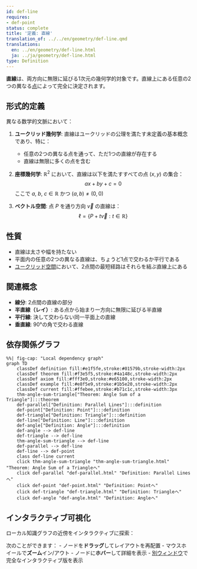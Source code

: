 ```yaml
---
id: def-line
requires:
- def-point
status: complete
title: '定義: 直線'
translation_of: ../../en/geometry/def-line.qmd
translations:
  en: ../en/geometry/def-line.html
  ja: ../ja/geometry/def-line.html
type: Definition
---
```


**直線**は、両方向に無限に延びる1次元の幾何学的対象です。直線上にある任意の2つの異なる[点](def-point.qmd)によって完全に決定されます。

## 形式的定義

異なる数学的文脈において：

1. **ユークリッド幾何学**: 直線はユークリッドの公理を満たす未定義の基本概念であり、特に：
   - 任意の2つの異なる点を通って、ただ1つの直線が存在する
   - 直線は無限に多くの点を含む

2. **座標幾何学**: $\mathbb{R}^2$ において、直線は以下を満たすすべての点 $(x, y)$ の集合：
   $$ax + by + c = 0$$
   ここで $a$, $b$, $c \in \mathbb{R}$ かつ $(a, b) \neq (0, 0)$

3. **ベクトル空間**: 点 $P$ を通り方向 $\vec{v}$ の直線は：
   $$\ell = \{P + t\vec{v} : t \in \mathbb{R}\}$$

## 性質

- 直線は太さや幅を持たない
- 平面内の任意の2つの異なる直線は、ちょうど1点で交わるか平行である
- [ユークリッド空間](def-euclidean-space.qmd)において、2点間の最短経路はそれらを結ぶ直線上にある

## 関連概念

- **線分**: 2点間の直線の部分
- **半直線（レイ）**: ある点から始まり一方向に無限に延びる半直線
- **平行線**: 決して交わらない同一平面上の直線
- **垂直線**: 90°の角で交わる直線

## 依存関係グラフ

```mermaid
%%| fig-cap: "Local dependency graph"
graph TD
    classDef definition fill:#e1f5fe,stroke:#01579b,stroke-width:2px
    classDef theorem fill:#f3e5f5,stroke:#4a148c,stroke-width:2px
    classDef axiom fill:#fff3e0,stroke:#e65100,stroke-width:2px
    classDef example fill:#e8f5e9,stroke:#1b5e20,stroke-width:2px
    classDef current fill:#ffebee,stroke:#b71c1c,stroke-width:3px
    thm-angle-sum-triangle["Theorem: Angle Sum of a Triangle"]:::theorem
    def-parallel["Definition: Parallel Lines"]:::definition
    def-point["Definition: Point"]:::definition
    def-triangle["Definition: Triangle"]:::definition
    def-line["Definition: Line"]:::definition
    def-angle["Definition: Angle"]:::definition
    def-angle --> def-line
    def-triangle --> def-line
    thm-angle-sum-triangle --> def-line
    def-parallel --> def-line
    def-line --> def-point
    class def-line current
    click thm-angle-sum-triangle "thm-angle-sum-triangle.html" "Theorem: Angle Sum of a Triangleへ"
    click def-parallel "def-parallel.html" "Definition: Parallel Linesへ"
    click def-point "def-point.html" "Definition: Pointへ"
    click def-triangle "def-triangle.html" "Definition: Triangleへ"
    click def-angle "def-angle.html" "Definition: Angleへ"
```

## インタラクティブ可視化

ローカル知識グラフの近傍をインタラクティブに探索：

::: {.graph-viz data-id="def-line" data-width="700" data-height="500"}
:::

次のことができます：
- ノードを**ドラッグ**してレイアウトを再配置
- マウスホイールで**ズーム**イン/アウト
- ノードに**ホバー**して詳細を表示
- [別ウィンドウ](../../output/interactive/def-line.html){target="_blank"}で完全なインタラクティブ版を表示
